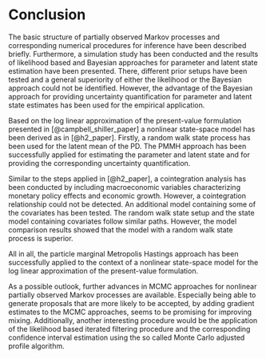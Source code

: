 # Conclusion {#conclusion}

The basic structure of partially observed Markov processes and corresponding numerical procedures for inference have been described briefly. Furthermore, a simulation study has been conducted and the results of likelihood based and Bayesian approaches for parameter and latent state estimation have been presented. There, different prior setups have been tested and a general superiority of either the likelihood or the Bayesian approach could not be identified. However, the advantage of the Bayesian approach for providing uncertainty quantification for parameter and latent state estimates has been used for the empirical application. 

Based on the log linear approximation of the present-value formulation presented in [@campbell_shiller_paper] a nonlinear state-space model has been derived as in [@h2_paper]. Firstly, a random walk state process has been used for the latent mean of the PD. The PMMH approach has been successfully applied for estimating the parameter and latent state and for providing the corresponding uncertainty quantification.

Similar to the steps applied in [@h2_paper], a cointegration analysis has been conducted by including macroeconomic variables characterizing monetary policy effects and economic growth. However, a cointegration relationship could not be detected. An additional model containing some of the covariates has been tested. The random walk state setup and the state model containing covariates follow similar paths. However, the model comparison results showed that the model with a random walk state process is superior.

All in all, the particle marginal Metropolis Hastings approach has been successfully applied to the context of a nonlinear state-space model for the log linear approximation of the present-value formulation.

As a possible outlook, further advances in MCMC approaches for nonlinear partially observed Markov processes are available. Especially being able to generate proposals that are more likely to be accepted, by adding gradient estimates to the MCMC approaches, seems to be promising for improving mixing. Additionally, another interesting procedure would be the application of the likelihood based iterated filtering procedure and the corresponding confidence interval estimation using the so called Monte Carlo adjusted
profile algorithm.
